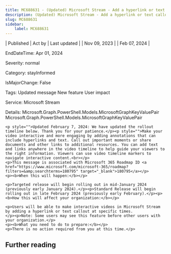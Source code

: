 ```yaml
---
title: MC688631 - (Updated) Microsoft Stream - Add a hyperlink or text callout to a video at specific times
description: (Updated) Microsoft Stream - Add a hyperlink or text callout to a video at specific times
slug: MC688631
sidebar:
    label: MC688631
---
```



| Published | Act by | Last updated |
| Nov 09, 2023 |  | Feb 07, 2024 |

EndDateTime: Apr 01, 2024

Severity: normal

Category: stayInformed

IsMajorChange: False

Tags: Updated message New feature User impact

Service: Microsoft Stream

Details: Microsoft.Graph.PowerShell.Models.MicrosoftGraphKeyValuePair Microsoft.Graph.PowerShell.Models.MicrosoftGraphKeyValuePair

```
<p style="">Updated February 7, 2024: We have updated the rollout timeline below. Thank you for your patience.</p><p style="">Make your video interactive and more engaging by adding annotations that can include hyperlinks and text. Call out important moments or share documents and other links to additional resources. You can add text and links anywhere in the video timeline to help guide your viewers to the right information. Viewers can use video timeline markers to navigate interactive content.<br></p>
<p>This message is associated with Microsoft 365 Roadmap ID <a href="https://www.microsoft.com/microsoft-365/roadmap?filters=&amp;searchterms=180795" target="_blank">180795</a></p>
<p><b>When this will happen:</b></p>

<p>Targeted release will begin rolling out in mid-January 2024 (previously early January 2024).</p><p>Standard Release will begin rolling out in late February 2024 (previously early February).</p><p><b>How this will affect your organization:</b></p>

<p>Users will be able to make interactive videos in Microsoft Stream by adding a hyperlink or text callout at specific times. 
</p><p>Note: Some users may see this feature before other users with your organization.</p>
<p><b>What you need to do to prepare:</b></p>
<p>There is no action required from you at this time.</p>
```

## Further reading
